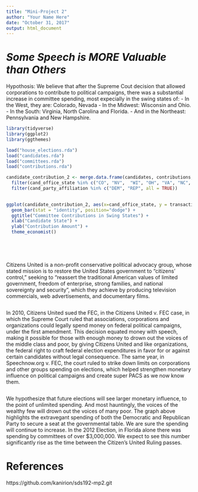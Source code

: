 ```yaml
---
title: "Mini-Project 2"
author: "Your Name Here"
date: "October 31, 2017"
output: html_document
---
```

# *Some Speech is **MORE** Valuable than Others*

Hypothosis:
We believe that after the Supreme Cout decision that allowed corporations to contribute to political campaigns, there was a substantial increase in committee spending, most expecially in the swing states of:
 - In the West, they are: Colorado, Nevada 
 - In the Midwest: Wisconsin and Ohio.
 - In the South: Virginia, North Carolina and Florida.
 - And in the Northeast: Pennsylvania and New Hampshire. 

```r
library(tidyverse)
library(ggplot2)
library(ggthemes)
```


```r

load("house_elections.rda")
load("candidates.rda")
load("committees.rda")
load("contributions.rda")
```


```r
candidate_contribution_2 <- merge.data.frame(candidates, contributions, by = "cand_id", all = TRUE)%>%
  filter(cand_office_state %in% c("CO", "NV",  "WI", "OH", "VA", "NC", "FL", "PA", "NH")) %>%
  filter(cand_party_affiliation %in% c("DEM", "REP", all = TRUE))
  


```

```r
ggplot(candidate_contribution_2, aes(x=cand_office_state, y = transaction_amt, fill =cand_party_affiliation)) + 
  geom_bar(stat = "identity", position="dodge") +
  ggtitle("Committee Contributions in Swing States") +
  xlab("Candidate State") +
  ylab("Contribution Amount") +
  theme_economist() 
  

  
```

```r

```

Citizens United is a non-profit conservative political advocacy group, whose stated mission is to restore the United States government to "citizens' control," seeking to "reassert the traditional American values of limited government, freedom of enterprise, strong families, and national sovereignty and security", which they achieve by producing television commercials, web advertisements, and documentary films. 

```r

```

In 2010, Citizens United sued the FEC, in the Citizens United v. FEC case, in which the Supreme Court ruled that associations, corporations and organizations could legally spend money on federal political campaigns, under the first amendment. This decision equated money with speech, making it possible for those with enough money to drown out the voices of the middle class and poor, by giving Citizens United and like organizations, the federal right to craft federal election expenditures in favor for or against certain candidates without legal consequence. The same year, in Speechnow.org v. FEC, the court ruled to strike down limits on corporations and other groups spending on elections, which helped strengthen monetary influence on political campaigns and create super PACS as we now know them. 

```r

```
We hypothesize that future elections will see larger monetary influence, to the point of unlimited spending. And most hauntingly, the voices of the wealthy few will drown out the voices of many poor. The graph above highlights the extravegant spending of both the Democratic and Republican Party to secure a seat at the governmental table. We are sure the spending will continue to increase. In the 2012 Election, in Florida alone there was spending by committees of over $3,000,000. We expect to see this number significantly rise as the time between the Citizen's United Ruling passes. 

# References

 https://github.com/kanirion/sds192-mp2.git

